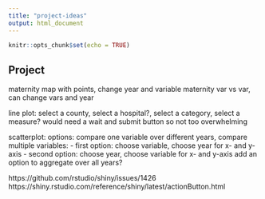 ```yaml
---
title: "project-ideas"
output: html_document
---
```


```r
knitr::opts_chunk$set(echo = TRUE)
```

## Project

maternity map with points, change year and variable
maternity var vs var, can change vars and year

line plot: select a county, select a hospital?, select a category, select a measure? would need a wait and submit button so not too overwhelming

scatterplot: options: compare one variable over different years, compare multiple variables:
- first option: choose variable, choose year for x- and y-axis
- second option: choose year, choose variable for x- and y-axis
add an option to aggregate over all years?

https://github.com/rstudio/shiny/issues/1426
https://shiny.rstudio.com/reference/shiny/latest/actionButton.html